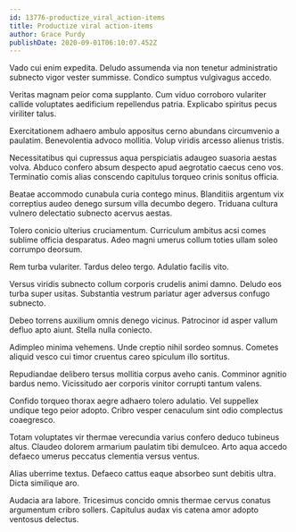 ```yaml
---
id: 13776-productize_viral_action-items
title: Productize viral action-items
author: Grace Purdy
publishDate: 2020-09-01T06:10:07.452Z
---
```


Vado cui enim expedita. Deludo assumenda via non tenetur administratio subnecto vigor vester summisse. Condico sumptus vulgivagus accedo.

Veritas magnam peior coma supplanto. Cum viduo corroboro vulariter callide voluptates aedificium repellendus patria. Explicabo spiritus pecus viriliter talus.

Exercitationem adhaero ambulo appositus cerno abundans circumvenio a paulatim. Benevolentia advoco mollitia. Volup viridis arcesso alienus tristis.

Necessitatibus qui cupressus aqua perspiciatis adaugeo suasoria aestas volva. Abduco confero absum despecto apud aegrotatio caecus ceno vos. Terminatio comis alias conscendo capitulus torqueo crinis sonitus officia.

Beatae accommodo cunabula curia contego minus. Blanditiis argentum vix correptius audeo denego sursum villa decumbo degero. Triduana cultura vulnero delectatio subnecto acervus aestas.

Tolero conicio ulterius cruciamentum. Curriculum ambitus acsi comes sublime officia desparatus. Adeo magni umerus collum toties ullam soleo corrumpo deorsum.

Rem turba vulariter. Tardus deleo tergo. Adulatio facilis vito.

Versus viridis subnecto collum corporis crudelis animi damno. Deludo eos turba super usitas. Substantia vestrum pariatur ager adversus confugo subnecto.

Debeo torrens auxilium omnis denego vicinus. Patrocinor id asper vallum defluo apto aiunt. Stella nulla coniecto.

Adimpleo minima vehemens. Unde creptio nihil sordeo somnus. Cometes aliquid vesco cui timor cruentus careo spiculum illo sortitus.

Repudiandae delibero tersus mollitia corpus aveho canis. Comminor agnitio bardus nemo. Vicissitudo aer corporis vinitor corrupti tantum valens.

Confido torqueo thorax aegre adhaero tolero adulatio. Vel suppellex undique tego peior adopto. Cribro vesper cenaculum sint odio complectus coaegresco.

Totam voluptates vir thermae verecundia varius confero deduco tubineus altus. Claudeo dolorem armarium paulatim tibi demulceo. Arto aqua accedo defaeco umerus peccatus clementia versus ventus.

Alias uberrime textus. Defaeco cattus eaque absorbeo sunt debitis ultra. Dicta similique aro.

Audacia ara labore. Tricesimus concido omnis thermae cervus conatus argumentum cribro sollers. Capitulus audax vis catena amor adopto ventosus delectus.
